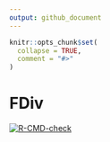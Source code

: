 ```yaml
---
output: github_document
---
```


<!-- README.md is generated from README.Rmd. Please edit that file -->

```r
knitr::opts_chunk$set(
  collapse = TRUE,
  comment = "#>"
)
```

# FDiv
<!-- badges: start -->
[![R-CMD-check](https://github.com/kaitkimmel/FDiv/actions/workflows/R-CMD-check.yaml/badge.svg)](https://github.com/kaitkimmel/FDiv/actions/workflows/R-CMD-check.yaml)
<!-- badges: end -->

##


